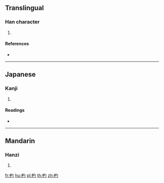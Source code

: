 ==Translingual==

===Han character===
{{Han char|rn=102|rad=田|as=03|sn=8|four=|canj=LLPI}}

# {{defn|Han|sort=田03}}

====References====
* {{Han ref|kx=0759.200|dkj=21751|hdz=42530.120|uh=7543|ud=30019}}

----

==Japanese==

===Kanji===
{{ja-kanji|grade=|rs=田03}}

# {{defn|lang=ja|sort=田03}}

====Readings====
* {{ja-readings|on=[[しゅん]] (shun)|kun=[[いいつけ]] (iitsuke)|nanori=}}

----

==Mandarin==

===Hanzi===
{{cmn-hanzi|pin=[[wēi]] ([[wei1]]), [[wěi]] ([[wei3]]), [[xún]] ([[xun2]])|wg=wei<sup>1</sup>, wei<sup>3</sup>, hsün<sup>2</sup>}}

# {{defn|lang=cmn|sort=田03}}

[[fr:畃]]
[[hu:畃]]
[[pl:畃]]
[[th:畃]]
[[zh:畃]]